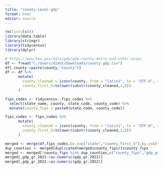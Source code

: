 ```yaml
---
title: "county-level-gdp"
format: html
editor: source
---
```



```r
rm(list=ls())
library(data.table)
library(stringr)
library(tidycensus)
library(dplyr)
```



```r
# https://www.bea.gov/data/gdp/gdp-county-metro-and-other-areas
df <- fread("C:/Users/dimut/Downloads/county_gdp.csv")
df[,county:=paste(county,"County")]
df <- df %>%
      mutate(
        county_cleaned = iconv(county, from = "latin1", to = "UTF-8", sub = ""),
        county_first_5=tolower(substr(county_cleaned,1,8))
      )
```

```r
fips_codes <- tidycensus::fips_codes %>%
  select(state_name, county, state_code, county_code) %>%
  mutate(county_fips = paste0(state_code, county_code))

fips_codes <- fips_codes %>%
      mutate(
        county_cleaned = iconv(county, from = "latin1", to = "UTF-8", sub = ""),
        county_first_5=tolower(substr(county_cleaned,1,8))
      )
```


```r
merged <- merge(df,fips_codes,by.x=c("state","county_first_5"),by.y=c("state_name","county_first_5"))
dup_counties <- merged[duplicated(merged$county_fips)]$county_fips
merged <- merged[!county_fips %in% dup_counties,c("county_fips","gdp_gr_2022","gdp_gr_2021")]
merged[,gdp_gr_2021:=as.numeric(gdp_gr_2021)]
merged[,gdp_gr_2022:=as.numeric(gdp_gr_2022)]
```

